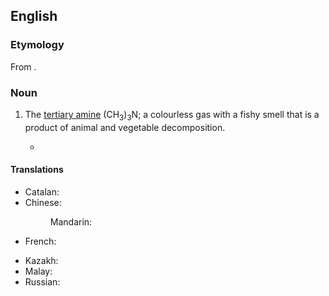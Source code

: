 {{also|triméthylamine}}
==English==
{{wikipedia}}

===Etymology===
From {{compound|en|trimethyl|amine}}.

===Noun===
{{en-noun|~}}

# {{lb|en|organic compound}} The [[tertiary amine]] (CH<sub>3</sub>)<sub>3</sub>N; a colourless gas with a fishy smell that is a product of animal and vegetable decomposition.
#* {{quote-book|en|year=2001|author=Oliver Sacks|title=Uncle Tungsten: Memories of a Chemical Boyhood|passage=We would get fresh fish every Friday, carp and pike, which my mother would grind to make the gefilte fish for shabbas. One Friday I added a little '''trimethylamine''' to the fish, and when my mother smelled this, she grimaced and threw the lot away.}}

====Translations====
{{trans-top|(CH<sub>3</sub>)<sub>3</sub>N}}
* Catalan: {{t|ca|trimetilamina|f}}
* Chinese:
*: Mandarin: {{t+|cmn|三甲胺|tr=sānjiǎàn}}
* French: {{t|fr|triméthylamine|f}}
{{trans-mid}}
* Kazakh: {{t|kk|үшметиламин}}
* Malay: {{t|ms|trimetilamin}}
* Russian: {{t+|ru|триметилами́н|m|sc=Cyrl}}
{{trans-bottom}}